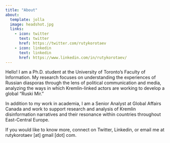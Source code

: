 ```yaml
---
title: "About"
about:
  template: jolla
  image: headshot.jpg
  links:
    - icon: twitter
      text: twitter
      href: https://twitter.com/rutykorotaev
    - icon: linkedin
      text: linkedin
      href: https://www.linkedin.com/in/rutykorotaev/ 
---
```


Hello! I am a Ph.D. student at the University of Toronto's Faculty of Information. My research focuses on understanding the experiences of Russian diasporas through the lens of political communication and media, analyzing the ways in which Kremlin-linked actors are working to develop a global "Ruski Mir." 

In addition to my work in academia, I am a Senior Analyst at Global Affairs Canada and work to support research and analysis of Kremlin disinformation narratives and their resonance within countries throughout East-Central Europe. 

If you would like to know more, connect on Twitter, Linkedin, or email me at rutykorotaev [at] gmail [dot] com.
